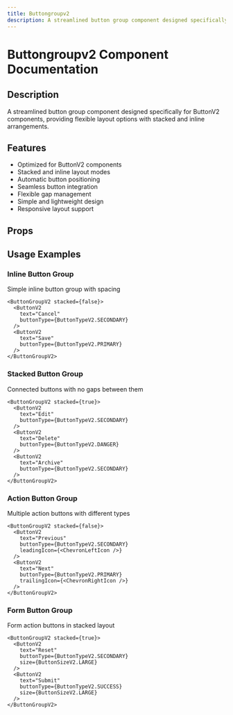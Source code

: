```yaml
---
title: Buttongroupv2
description: A streamlined button group component designed specifically for ButtonV2 components, providing flexible layout options with stacked and inline arrangements.
---
```



# Buttongroupv2 Component Documentation

## Description
A streamlined button group component designed specifically for ButtonV2 components, providing flexible layout options with stacked and inline arrangements.

## Features
- Optimized for ButtonV2 components
- Stacked and inline layout modes
- Automatic button positioning
- Seamless button integration
- Flexible gap management
- Simple and lightweight design
- Responsive layout support

## Props

<BlendTypeTable componentMeta={buttongroupv2Meta} />

## Usage Examples

### Inline Button Group
Simple inline button group with spacing

```tsx
<ButtonGroupV2 stacked={false}>
  <ButtonV2 
    text="Cancel" 
    buttonType={ButtonTypeV2.SECONDARY} 
  />
  <ButtonV2 
    text="Save" 
    buttonType={ButtonTypeV2.PRIMARY} 
  />
</ButtonGroupV2>
```

### Stacked Button Group
Connected buttons with no gaps between them

```tsx
<ButtonGroupV2 stacked={true}>
  <ButtonV2 
    text="Edit" 
    buttonType={ButtonTypeV2.SECONDARY} 
  />
  <ButtonV2 
    text="Delete" 
    buttonType={ButtonTypeV2.DANGER} 
  />
  <ButtonV2 
    text="Archive" 
    buttonType={ButtonTypeV2.SECONDARY} 
  />
</ButtonGroupV2>
```

### Action Button Group
Multiple action buttons with different types

```tsx
<ButtonGroupV2 stacked={false}>
  <ButtonV2 
    text="Previous" 
    buttonType={ButtonTypeV2.SECONDARY}
    leadingIcon={<ChevronLeftIcon />}
  />
  <ButtonV2 
    text="Next" 
    buttonType={ButtonTypeV2.PRIMARY}
    trailingIcon={<ChevronRightIcon />}
  />
</ButtonGroupV2>
```

### Form Button Group
Form action buttons in stacked layout

```tsx
<ButtonGroupV2 stacked={true}>
  <ButtonV2 
    text="Reset" 
    buttonType={ButtonTypeV2.SECONDARY}
    size={ButtonSizeV2.LARGE}
  />
  <ButtonV2 
    text="Submit" 
    buttonType={ButtonTypeV2.SUCCESS}
    size={ButtonSizeV2.LARGE}
  />
</ButtonGroupV2>
```

